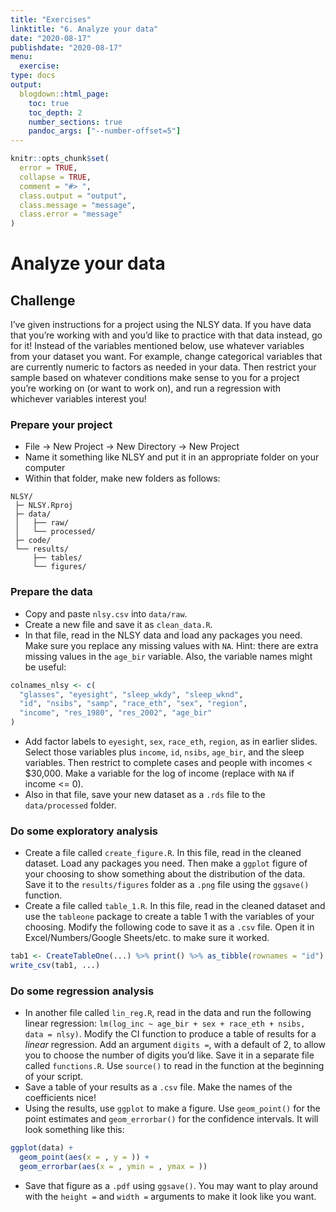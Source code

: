 ```yaml
---
title: "Exercises"
linktitle: "6. Analyze your data"
date: "2020-08-17"
publishdate: "2020-08-17"
menu:
  exercise:
type: docs
output:
  blogdown::html_page:
    toc: true
    toc_depth: 2
    number_sections: true
    pandoc_args: ["--number-offset=5"]
---
```

```r
knitr::opts_chunk$set(
  error = TRUE,
  collapse = TRUE,
  comment = "#> ",
  class.output = "output",
  class.message = "message",
  class.error = "message"
)
```
# Analyze your data


## Challenge

I've given instructions for a project using the NLSY data. If you have data that you're working with and you'd like to practice with that data instead, go for it! Instead of the variables mentioned below, use whatever variables from your dataset you want. For example, change categorical variables that are currently numeric to factors as needed in your data. Then restrict your sample based on whatever conditions make sense to you for a project you're working on (or want to work on), and run a regression with whichever variables interest you!

### Prepare your project {-}

- File -> New Project -> New Directory -> New Project
- Name it something like NLSY and put it in an appropriate folder on your computer
- Within that folder, make new folders as follows:

```
NLSY/
 ├─ NLSY.Rproj
 ├─ data/
 │   ├── raw/
 │   └── processed/
 ├─ code/
 └── results/
     ├── tables/
     └── figures/
```

### Prepare the data {-}

- Copy and paste `nlsy.csv` into `data/raw`.
- Create a new file and save it as `clean_data.R`.
- In that file, read in the NLSY data and load any packages you need. Make sure you replace any missing values with `NA`. Hint: there are extra missing values in the `age_bir` variable. Also, the variable names might be useful: 

```r
colnames_nlsy <- c(
  "glasses", "eyesight", "sleep_wkdy", "sleep_wknd",
  "id", "nsibs", "samp", "race_eth", "sex", "region",
  "income", "res_1980", "res_2002", "age_bir"
)
```
  - Add factor labels to `eyesight`, `sex`, `race_eth`, `region`, as in earlier slides. Select those variables plus `income`, `id`, `nsibs`, `age_bir`, and the sleep variables. Then restrict to complete cases and people with incomes < $30,000. Make a variable for the log of income (replace with `NA` if income <= 0).
  - Also in that file, save your new dataset as a `.rds` file to the `data/processed` folder.
  
### Do some exploratory analysis {-}

- Create a file called `create_figure.R`. In this file, read in the cleaned dataset. Load any packages you need. Then make a `ggplot` figure of your choosing to show something about the distribution of the data. Save it to the `results/figures` folder as a `.png` file using the `ggsave()` function.
- Create a file called `table_1.R`. In this file, read in the cleaned dataset and use the `tableone` package to create a table 1 with the variables of your choosing. Modify the following code to save it as a `.csv` file. Open it in Excel/Numbers/Google Sheets/etc. to make sure it worked.

```r
tab1 <- CreateTableOne(...) %>% print() %>% as_tibble(rownames = "id")
write_csv(tab1, ...)
```

### Do some regression analysis {-}

- In another file called `lin_reg.R`, read in the data and run the following linear regression: `lm(log_inc ~ age_bir + sex + race_eth + nsibs, data = nlsy)`. Modify the CI function to produce a table of results for a *linear* regression. Add an argument `digits = `, with a default of 2, to allow you to choose the number of digits you'd like. Save it in a separate file called `functions.R`. Use `source()` to read in the function at the beginning of your script.
- Save a table of your results as a `.csv` file. Make the names of the coefficients nice!
- Using the results, use `ggplot` to make a figure. Use `geom_point()` for the point estimates and `geom_errorbar()` for the confidence intervals. It will look something like this:

```r
ggplot(data) + 
  geom_point(aes(x = , y = )) + 
  geom_errorbar(aes(x = , ymin = , ymax = ))
```

- Save that figure as a `.pdf` using `ggsave()`. You may want to play around with the `height = ` and `width = ` arguments to make it look like you want.